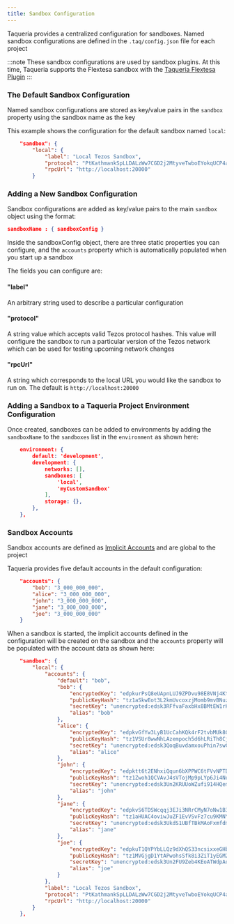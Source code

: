 ```yaml
---
title: Sandbox Configuration
---
```


Taqueria provides a centralized configuration for sandboxes. Named sandbox configurations are defined in the `.taq/config.json` file for each project

:::note
These sandbox configurations are used by sandbox plugins. At this time, Taqueria supports the Flextesa sandbox with the [Taqueria Flextesa Plugin](/docs/plugins/plugin-flextesa)
:::


### The Default Sandbox Configuration

Named sandbox configurations are stored as key/value pairs in the `sandbox` property using the sandbox name as the key

This example shows the configuration for the default sandbox named `local`:

```json
    "sandbox": {
        "local": {
            "label": "Local Tezos Sandbox",
            "protocol": "PtKathmankSpLLDALzWw7CGD2j2MtyveTwboEYokqUCP4a1LxMg",
            "rpcUrl": "http://localhost:20000"
        }
```

### Adding a New Sandbox Configuration

Sandbox configurations are added as key/value pairs to the main `sandbox` object using the format:

```json
sandboxName : { sandboxConfig }
```

Inside the sandboxConfig object, there are three static properties you can configure, and the `accounts` property which is automatically populated when you start up a sandbox

The fields you can configure are:

#### "label"
An arbitrary string used to describe a particular configuration

#### "protocol"

A string value which accepts valid Tezos protocol hashes. This value will configure the sandbox to run a particular version of the Tezos network which can be used for testing upcoming network changes

#### "rpcUrl"

A string which corresponds to the local URL you would like the sandbox to run on. The default is `http://localhost:20000`

### Adding a Sandbox to a Taqueria Project Environment Configuration

Once created, sandboxes can be added to environments by adding the `sandboxName` to the `sandboxes` list in the `environment` as shown here:
```json
    environment: {
        default: 'development',
        development: {
            networks: [],
            sandboxes: [
                'local',
                'myCustomSandbox'
            ],
            storage: {},
        },
    },
```

### Sandbox Accounts

Sandbox accounts are defined as [Implicit Accounts](/docs/config/implicit-accounts/) and are global to the project

Taqueria provides five default accounts in the default configuration:

```json
    "accounts": {
        "bob": "3_000_000_000",
        "alice": "3_000_000_000",
        "john": "3_000_000_000",
        "jane": "3_000_000_000",
        "joe": "3_000_000_000"
    }
```

When a sandbox is started, the implicit accounts defined in the configuration will be created on the sandbox and the `accounts` property will be populated with the account data as shown here:

```json
    "sandbox": {
        "local": {
            "accounts": {
                "default": "bob",
                "bob": {
                    "encryptedKey": "edpkurPsQ8eUApnLUJ9ZPDvu98E8VNj4KtJa1aZr16Cr5ow5VHKnz4",
                    "publicKeyHash": "tz1aSkwEot3L2kmUvcoxzjMomb9mvBNuzFK6",
                    "secretKey": "unencrypted:edsk3RFfvaFaxbHx8BMtEW1rKQcPtDML3LXjNqMNLCzC3wLC1bWbAt",
                    "alias": "bob"
                },
                "alice": {
                    "encryptedKey": "edpkvGfYw3LyB1UcCahKQk4rF2tvbMUk8GFiTuMjL75uGXrpvKXhjn",
                    "publicKeyHash": "tz1VSUr8wwNhLAzempoch5d6hLRiTh8Cjcjb",
                    "secretKey": "unencrypted:edsk3QoqBuvdamxouPhin7swCvkQNgq4jP5KZPbwWNnwdZpSpJiEbq",
                    "alias": "alice"
                },
                "john": {
                    "encryptedKey": "edpktt6t2ENhxiQqun6bXPPWC6tFVvNPTDRh1gEPGX4BgDgbDnmGzP",
                    "publicKeyHash": "tz1Zwoh1QCVAvJ4sVTojMp9pLYp6Ji4NoZy6",
                    "secretKey": "unencrypted:edsk3Un2KRUUoWZufi914HQem96ejVFnkyD8GXRPUSkgqy5etsYXEN",
                    "alias": "john"
                },
                "jane": {
                    "encryptedKey": "edpkvS6TDSWcqqj3EJi3NRrCMyN7oNw1B3Hp37R19tMThqM8YNhAuS",
                    "publicKeyHash": "tz1aHUAC4oviwJuZF1EvVSvFz7cu9KMNYBph",
                    "secretKey": "unencrypted:edsk3UkdS1UBfTBkMAoFxmfdmUHmCdNhTzDJ1cSJuZhU1b6k6fZZoQ",
                    "alias": "jane"
                },
                "joe": {
                    "encryptedKey": "edpkuT1QYPYbLLQz9dXhQS33ncsixxeGHbNGmntPTR4VBbWmskHPrV",
                    "publicKeyHash": "tz1MVGjgD1YtAPwohsSfk8i3ZiT1yEGM2YXB",
                    "secretKey": "unencrypted:edsk3Un2FU9Zeb4KEoATWdpAqcX5JArMUj2ew8S4SuzhPRDmGoqNx2",
                    "alias": "joe"
                }
            },
            "label": "Local Tezos Sandbox",
            "protocol": "PtKathmankSpLLDALzWw7CGD2j2MtyveTwboEYokqUCP4a1LxMg",
            "rpcUrl": "http://localhost:20000"
        }
    },
```